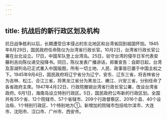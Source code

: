 ```yaml
---
---
---
```

title: 抗战后的新行政区划及机构
---



抗日战争胜利以后，长期遭受日本侵占的东北地区和台湾省回到祖国怀抱。1945年8月29日，国民政府任命陈仪为台湾省行政长官。10月2日，台湾省行政长官公署在台北设立。17日，中国军队登上台湾岛。25日，驻守台湾的侵华日军代表安藤利吉向陈仪递交投降书。同日，陈仪发表广播讲话，郑重宣告：自即日起，台湾及澎湖列岛已正式重入中国版图，所有一切土地、人民、政事皆已置于中国主权之下。1945年9月4日，国民政府将辽宁省分为辽宁、安东、辽东三省，将吉林省分为吉林、松江、合江三省，将黑龙江省分为黑龙江、嫩江、兴安三省，分别任命了各省政府主席。1947年4月22日，行政院撤销台湾省行政长官公署，改设台湾省政府。6月1日，海南岛设立特别行政区。5日，国民政府公布新的行政区划。全国共有35个省、12个院辖市、57个省辖市、209个行政督察区、2016个县、40个设治局、1个特别行政区、1个特别地方①。新增加的院辖市包括哈尔滨市、大连市、沈阳市、汉口市、广州市、西安市。